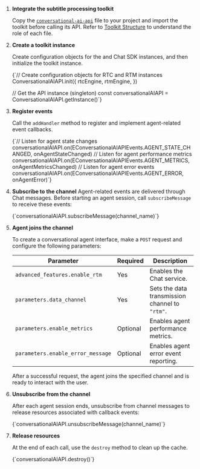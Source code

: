 
1. **Integrate the subtitle processing toolkit**

    Copy the [`conversational-ai-api`](https://github.com/AgoraIO-Community/Conversational-AI-Demo/tree/main/Web/Scenes/VoiceAgent/src/conversational-ai-api) file to your project and import the toolkit before calling its API. Refer to [Toolkit Structure](#toolkit-structure) to understand the role of each file.

1. **Create a toolkit instance**

    Create configuration objects for the <Vg k="VSDK"/> and Chat SDK instances, and then initialize the toolkit instance.

    <CodeBlock language="tsx" showLineNumbers>
    {`// Create configuration objects for RTC and RTM instances
    ConversationalAIAPI.init({
        rtcEngine,
        rtmEngine,
    })

    // Get the API instance (singleton)
    const conversationalAIAPI = ConversationalAIAPI.getInstance()`}
    </CodeBlock>

1. **Register events**

    Call the `addHandler` method to register and implement agent-related event callbacks.

    <CodeBlock language="tsx" showLineNumbers>
    {`// Listen for agent state changes
    conversationalAIAPI.on(EConversationalAIAPIEvents.AGENT_STATE_CHANGED, onAgentStateChanged)
    // Listen for agent performance metrics
    conversationalAIAPI.on(EConversationalAIAPIEvents.AGENT_METRICS, onAgentMetricsChanged)
    // Listen for agent error events
    conversationalAIAPI.on(EConversationalAIAPIEvents.AGENT_ERROR, onAgentError)`}
    </CodeBlock>


1. **Subscribe to the channel**
    Agent-related events are delivered through Chat messages. Before starting an agent session, call `subscribeMessage` to receive these events:

    <CodeBlock language="ts" showLineNumbers>
    {`conversationalAIAPI.subscribeMessage(channel_name)`}
    </CodeBlock>


1. **Agent joins the channel**

    To create a conversational agent interface, make a `POST` request and configure the following parameters:

    | Parameter                         | Required | Description                                    |
    | --------------------------------- | -------- | ---------------------------------------------- |
    | `advanced_features.enable_rtm`    | Yes      | Enables the Chat service. |
    | `parameters.data_channel`         | Yes      | Sets the data transmission channel to `"rtm"`. |
    | `parameters.enable_metrics`       | Optional | Enables agent performance metrics.             |
    | `parameters.enable_error_message` | Optional | Enables agent error event reporting.           |

    After a successful request, the agent joins the specified <Vg k="VSDK"/> channel and is ready to interact with the user.

1. **Unsubscribe from the channel**

    After each agent session ends, unsubscribe from channel messages to release resources associated with callback events:

    <CodeBlock language="tsx" showLineNumbers>
    {`conversationalAIAPI.unsubscribeMessage(channel_name)`}
    </CodeBlock>

1. **Release resources**

    At the end of each call, use the `destroy` method to clean up the cache.

    <CodeBlock language="ts" showLineNumbers>
    {`conversationalAIAPI.destroy()`}
    </CodeBlock>

